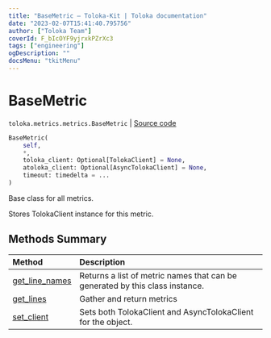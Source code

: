```yaml
---
title: "BaseMetric — Toloka-Kit | Toloka documentation"
date: "2023-02-07T15:41:40.795756"
author: ["Toloka Team"]
coverId: F_bIcOYF9yjrxkPZrXc3
tags: ["engineering"]
ogDescription: ""
docsMenu: "tkitMenu"
---
```


# BaseMetric
`toloka.metrics.metrics.BaseMetric` | [Source code](https://github.com/Toloka/toloka-kit/blob/v1.1.3/src/metrics/metrics.py#L68)

```python
BaseMetric(
    self,
    *,
    toloka_client: Optional[TolokaClient] = None,
    atoloka_client: Optional[AsyncTolokaClient] = None,
    timeout: timedelta = ...
)
```

Base class for all metrics.

Stores TolokaClient instance for this metric.

## Methods Summary

| Method | Description |
| :------| :-----------|
[get_line_names](/docs-new/toloka-kit/reference/toloka.metrics.metrics.BaseMetric.get_line_names)| Returns a list of metric names that can be generated by this class instance.
[get_lines](/docs-new/toloka-kit/reference/toloka.metrics.metrics.BaseMetric.get_lines)| Gather and return metrics
[set_client](/docs-new/toloka-kit/reference/toloka.metrics.metrics.BaseMetric.set_client)| Sets both TolokaClient and AsyncTolokaClient for the object.
